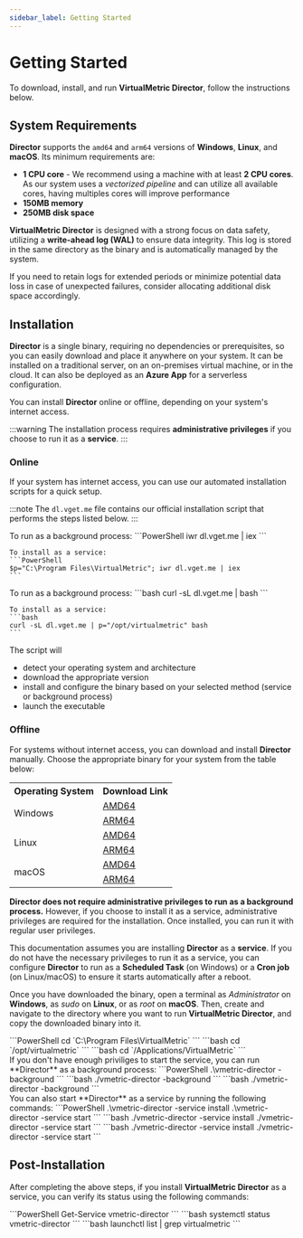 ```yaml
---
sidebar_label: Getting Started
---
```


# Getting Started

To download, install, and run **VirtualMetric Director**, follow the instructions below.

## System Requirements

**Director** supports the `amd64` and `arm64` versions of **Windows**, **Linux**, and **macOS**. Its minimum requirements are:

- **1 CPU core** - We recommend using a machine with at least **2 CPU cores**. As our system uses a _vectorized pipeline_ and can utilize all available cores, having multiples cores will improve performance
- **150MB memory**
- **250MB disk space**

**VirtualMetric Director** is designed with a strong focus on data safety, utilizing a **write-ahead log (WAL)** to ensure data integrity. This log is stored in the same directory as the binary and is automatically managed by the system.  

If you need to retain logs for extended periods or minimize potential data loss in case of unexpected failures, consider allocating additional disk space accordingly.

## Installation

**Director** is a single binary, requiring no dependencies or prerequisites, so you can easily download and place it anywhere on your system. It can be installed on a traditional server, on an on-premises virtual machine, or in the cloud. It can also be deployed as an **Azure App** for a serverless configuration.

You can install **Director** online or offline, depending on your system's internet access.

:::warning
The installation process requires **administrative privileges** if you choose to run it as a **service**.
:::

### Online

If your system has internet access, you can use our automated installation scripts for a quick setup.

:::note
The `dl.vget.me` file contains our official installation script that performs the steps listed below.
:::

<Tabs groupId="cli-options">
  <TabItem value="powershell" label="PowerShell" default>  
    To run as a background process:
    ```PowerShell
    iwr dl.vget.me | iex
    ```

    To install as a service:
    ```PowerShell
    $p="C:\Program Files\VirtualMetric"; iwr dl.vget.me | iex
    ```
  </TabItem>
  <TabItem value="bash" label="Bash">  
    To run as a background process:
    ```bash
    curl -sL dl.vget.me | bash
    ```

    To install as a service:
    ```bash
    curl -sL dl.vget.me | p="/opt/virtualmetric" bash
    ```
  </TabItem>
</Tabs>

The script will

- detect your operating system and architecture
- download the appropriate version
- install and configure the binary based on your selected method (service or background process)
- launch the executable

### Offline

For systems without internet access, you can download and install **Director** manually. Choose the appropriate binary for your system from the table below:

<table>
  <tr><th>Operating System</th><th>Download Link</th></tr>
  <tr>
    <td rowspan="2">Windows</td>
    <td><a href="https://dl.vget.me/director/windows/amd64/vmetric-director">AMD64</a></td>
  </tr>
  <tr><td><a href="https://dl.vget.me/director/windows/arm64/vmetric-director">ARM64</a></td></tr>
  <tr>
    <td rowspan="2">Linux</td>
    <td><a href="https://dl.vget.me/director/linux/amd64/vmetric-director">AMD64</a></td>
  </tr>
  <tr><td><a href="https://dl.vget.me/director/linux/arm64/vmetric-director">ARM64</a></td></tr>
  <tr>
    <td rowspan="2">macOS</td>
    <td><a href="https://dl.vget.me/director/darwin/amd64/vmetric-director">AMD64</a></td>
  </tr>
  <tr><td><a href="https://dl.vget.me/director/darwin/arm64/vmetric-director">ARM64</a></td></tr>
</table>

**Director does not require administrative privileges to run as a background process.** However, if you choose to install it as a service, administrative privileges are required for the installation. Once installed, you can run it with regular user privileges.

This documentation assumes you are installing **Director** as a **service**. If you do not have the necessary privileges to run it as a service, you can configure **Director** to run as a **Scheduled Task** (on Windows) or a **Cron job** (on Linux/macOS) to ensure it starts automatically after a reboot.

Once you have downloaded the binary, open a terminal as _Administrator_ on **Windows**, as _sudo_ on **Linux**, or as _root_ on **macOS**.
Then, create and navigate to the directory where you want to run **VirtualMetric Director**, and copy the downloaded binary into it.

<Tabs>
  <TabItem value="windows" label="Windows" default>
  ```PowerShell
  cd `C:\Program Files\VirtualMetric`
  ```
  </TabItem>
  <TabItem value="linux" label="Linux">
  ```bash
  cd `/opt/virtualmetric`
  ```
  </TabItem>
  <TabItem value="macos" label="macOS">
  ```bash
  cd `/Applications/VirtualMetric`
  ```
  </TabItem>
</Tabs>

<br />
If you don't have enough priviliges to start the service, you can run **Director** as a background process:

<Tabs>
  <TabItem value="windows" label="Windows">
    ```PowerShell
    .\vmetric-director -background
    ```
  </TabItem>
  <TabItem value="linux" label="Linux">
    ```bash
    ./vmetric-director -background
    ```
  </TabItem>
  <TabItem value="macos" label="macOS">
    ```bash
    ./vmetric-director -background
    ```
  </TabItem>
</Tabs>

<br />
You can also start **Director** as a service by running the following commands:

<Tabs>
  <TabItem value="windows" label="Windows">
    ```PowerShell
    .\vmetric-director -service install
    .\vmetric-director -service start
    ```
  </TabItem>
  <TabItem value="linux" label="Linux">
    ```bash
    ./vmetric-director -service install
    ./vmetric-director -service start
    ```
  </TabItem>
  <TabItem value="macos" label="macOS">
    ```bash
    ./vmetric-director -service install
    ./vmetric-director -service start
    ```
  </TabItem>
</Tabs>

## Post-Installation

After completing the above steps, if you install **VirtualMetric Director** as a service, you can verify its status using the following commands:

<Tabs>
  <TabItem value="windows" label="Windows">
    ```PowerShell
    Get-Service vmetric-director
    ```
  </TabItem>
  <TabItem value="linux" label="Linux">
    ```bash
    systemctl status vmetric-director
    ```
  </TabItem>
  <TabItem value="macos" label="macOS">
    ```bash
    launchctl list | grep virtualmetric
    ```
  </TabItem>
</Tabs>
